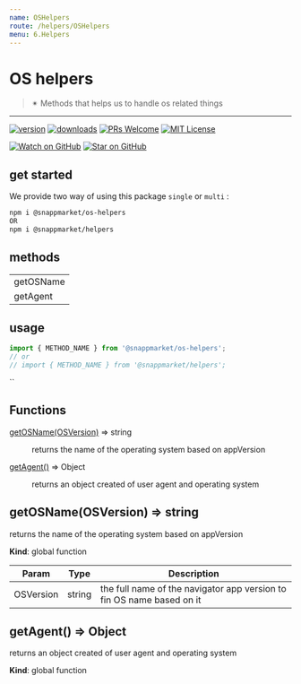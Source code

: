 ```yaml
---
name: OSHelpers
route: /helpers/OSHelpers
menu: 6.Helpers
---
```



# OS helpers
> ✴ Methods that helps us to handle os related things
----

[![version](https://img.shields.io/npm/v/@snappmarket/os-helpers.svg?style=flat-square)](https://www.npmjs.com/package/@snappmarket/os-helpers)
[![downloads](https://img.shields.io/npm/dm/@snappmarket/os-helpers.svg?style=flat-square)](http://www.npmtrends.com/@snappmarket/os-helpers)
[![PRs Welcome](https://img.shields.io/badge/PRs-welcome-brightgreen.svg?style=flat-square)](http://makeapullrequest.com)
[![MIT License](https://img.shields.io/npm/l/@snappmarket/os-helpers.svg?style=flat-square)](https://github.com/snappmarket/frontend-toolbox/tree/master/packages/useDidUpdateEffect/blob/master/LICENSE.md)

[![Watch on GitHub](https://img.shields.io/github/watchers/snappmarket/frontend-toolbox.svg?style=social)](https://github.com/snappmarket/frontend-toolbox/watchers)
[![Star on GitHub](https://img.shields.io/github/stars/snappmarket/frontend-toolbox.svg?style=social)](https://github.com/snappmarket/frontend-toolbox/stargazers)

## get started 
We provide two way of using this package `single` or `multi` :
```bash
npm i @snappmarket/os-helpers
OR
npm i @snappmarket/helpers
```

## methods
|        |
| ------ |
| getOSName                                                 |  
| getAgent                                                 |  

## usage 
```javascript
import { METHOD_NAME } from '@snappmarket/os-helpers';
// or 
// import { METHOD_NAME } from '@snappmarket/helpers';
```
``

## Functions

<dl>
<dt><a href="#getOSName">getOSName(OSVersion)</a> ⇒ string</dt>
<dd><p>returns the name of the operating system based on appVersion</p>
</dd>
<dt><a href="#getAgent">getAgent()</a> ⇒ Object</dt>
<dd><p>returns an object created of user agent and operating system</p>
</dd>
</dl>

<a name="getOSName"></a>

## getOSName(OSVersion) ⇒ string
returns the name of the operating system based on appVersion

**Kind**: global function  

| Param | Type | Description |
| --- | --- | --- |
| OSVersion | string | the full name of the navigator app version to fin OS name based on it |

<a name="getAgent"></a>

## getAgent() ⇒ Object
returns an object created of user agent and operating system

**Kind**: global function  
